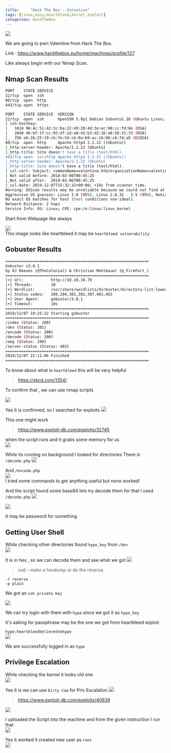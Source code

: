 ```yaml
---
title:     "Hack The Box - Valentine"
tags: [linux,easy,heartbleed,kernel_exploit]
categories: HackTheBox
---
```


![](https://raw.githubusercontent.com/ghostbyt3/ghostbyt3.github.io/master/public/static/images/htb-valentine/1.png)

We are going to pwn Valentine from Hack The Box.

Link : <https://www.hackthebox.eu/home/machines/profile/127>


Like always begin with our Nmap Scan.

## Nmap Scan Results

```bash
PORT    STATE SERVICE
22/tcp  open  ssh
80/tcp  open  http
443/tcp open  https

PORT    STATE SERVICE  VERSION
22/tcp  open  ssh      OpenSSH 5.9p1 Debian 5ubuntu1.10 (Ubuntu Linux; protocol 2.0)
| ssh-hostkey: 
|   1024 96:4c:51:42:3c:ba:22:49:20:4d:3e:ec:90:cc:fd:0e (DSA)
|   2048 46:bf:1f:cc:92:4f:1d:a0:42:b3:d2:16:a8:58:31:33 (RSA)
|_  256 e6:2b:25:19:cb:7e:54:cb:0a:b9:ac:16:98:c6:7d:a9 (ECDSA)
80/tcp  open  http     Apache httpd 2.2.22 ((Ubuntu))
|_http-server-header: Apache/2.2.22 (Ubuntu)
|_http-title: Site doesn't have a title (text/html).
443/tcp open  ssl/http Apache httpd 2.2.22 ((Ubuntu))
|_http-server-header: Apache/2.2.22 (Ubuntu)
|_http-title: Site doesn't have a title (text/html).
| ssl-cert: Subject: commonName=valentine.htb/organizationName=valentine.htb/stateOrProvinceName=FL/countryName=US
| Not valid before: 2018-02-06T00:45:25
|_Not valid after:  2019-02-06T00:45:25
|_ssl-date: 2019-12-07T15:32:32+00:00; +19s from scanner time.
Warning: OSScan results may be unreliable because we could not find at least 1 open and 1 closed port
Aggressive OS guesses: Linux 3.0 (95%), Linux 2.6.32 - 3.5 (95%), Nokia N9 phone (Linux 2.6.32) (95%), Linux 2.6.38 - 3.0 (94%), Linux 3.2 (94%), Linux 2.6.38 - 2.6.39 (94%), Linux 2.6.39 (94%), Linux 3.5 (93%), Linux 2.6.32 - 3.10 (93%), Linux 2.6.32 - 3.9 (93%)
No exact OS matches for host (test conditions non-ideal).
Network Distance: 2 hops
Service Info: OS: Linux; CPE: cpe:/o:linux:linux_kernel
```

Start from Webpage like always

![](https://raw.githubusercontent.com/ghostbyt3/ghostbyt3.github.io/master/public/static/images/htb-valentine/2.png)<br/>
This image looks like heartbleed it may be ``heartbleed vulnerability``

## Gobuster Results

```bash
===============================================================
Gobuster v3.0.1
by OJ Reeves (@TheColonial) & Christian Mehlmauer (@_FireFart_)
===============================================================
[+] Url:            http://10.10.10.79
[+] Threads:        10
[+] Wordlist:       /usr/share/wordlists/dirbuster/directory-list-lowercase-2.3-medium.txt
[+] Status codes:   200,204,301,302,307,401,403
[+] User Agent:     gobuster/3.0.1
[+] Timeout:        10s
===============================================================
2019/12/07 19:25:22 Starting gobuster
===============================================================
/index (Status: 200)
/dev (Status: 301)
/encode (Status: 200)
/decode (Status: 200)
/omg (Status: 200)
/server-status (Status: 403)
===============================================================
2019/12/07 21:11:06 Finished
===============================================================
```

To know about what is ``heartbleed`` this will be very helpful

>https://xkcd.com/1354/

To confirm that , we can use nmap scripts

![](https://raw.githubusercontent.com/ghostbyt3/ghostbyt3.github.io/master/public/static/images/htb-valentine/3.png)

Yes it is confirmed, so I searched for exploits 
![](https://raw.githubusercontent.com/ghostbyt3/ghostbyt3.github.io/master/public/static/images/htb-valentine/4.png)

This one might work
>https://www.exploit-db.com/exploits/32745

when the script runs and it grabs some memory for us<br/>
![](https://raw.githubusercontent.com/ghostbyt3/ghostbyt3.github.io/master/public/static/images/htb-valentine/5.png)

While its running on background I looked for directories 
There is ``/decode.php``
![](https://raw.githubusercontent.com/ghostbyt3/ghostbyt3.github.io/master/public/static/images/htb-valentine/5.1.png)

And ``/encode.php``<br/>
![](https://raw.githubusercontent.com/ghostbyt3/ghostbyt3.github.io/master/public/static/images/htb-valentine/5.2.png)<br/>
I tried some commands to get anything useful but none worked!

And the script found some base64 lets try decode them for that I used ``/decode.php`` 
![](https://raw.githubusercontent.com/ghostbyt3/ghostbyt3.github.io/master/public/static/images/htb-valentine/6.png)

![](https://raw.githubusercontent.com/ghostbyt3/ghostbyt3.github.io/master/public/static/images/htb-valentine/7.png)

It may be password for something 

## Getting User Shell

While checking other directories found ``hype_key`` from ``/dev``<br/>
![](https://raw.githubusercontent.com/ghostbyt3/ghostbyt3.github.io/master/public/static/images/htb-valentine/9.png)

It is in hex , so we can decode them and see what we got
![](https://raw.githubusercontent.com/ghostbyt3/ghostbyt3.github.io/master/public/static/images/htb-valentine/8.png)

> xxd - make a hexdump or do the reverse.

```
-r reverse
-p plain
```

We got an ``ssh private key``

![](https://raw.githubusercontent.com/ghostbyt3/ghostbyt3.github.io/master/public/static/images/htb-valentine/10.png)

We can try login with them with ``hype`` since we got it as ``hype_key``

It's asking for passphrase may be the one we got from heartbleed exploit

``hype:heartbleedbelievethehype``<br/>
![](https://raw.githubusercontent.com/ghostbyt3/ghostbyt3.github.io/master/public/static/images/htb-valentine/11.png)

We are successfully logged in as ``hype``

## Privilege Escalation

While checking the kernel it looks old one <br/>
![](https://raw.githubusercontent.com/ghostbyt3/ghostbyt3.github.io/master/public/static/images/htb-valentine/12.png)

Yes it is we can use ``Dirty Cow`` for Priv Escalation
![](https://raw.githubusercontent.com/ghostbyt3/ghostbyt3.github.io/master/public/static/images/htb-valentine/13.png)
>https://www.exploit-db.com/exploits/40839

![](https://raw.githubusercontent.com/ghostbyt3/ghostbyt3.github.io/master/public/static/images/htb-valentine/14.png)

I uploaded the Script into the machine and from the given instruction I run that<br/>
![](https://raw.githubusercontent.com/ghostbyt3/ghostbyt3.github.io/master/public/static/images/htb-valentine/15.png)

Yes it worked it created new user as ``root``<br/>
![](https://raw.githubusercontent.com/ghostbyt3/ghostbyt3.github.io/master/public/static/images/htb-valentine/16.png)


